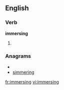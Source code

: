 
==English==

===Verb===
'''immersing'''

# {{present participle of|[[immerse]]}}

===Anagrams===
* {{alphagram|egiimmnrs}}
* [[simmering#English|simmering]]

[[fr:immersing]]
[[vi:immersing]]